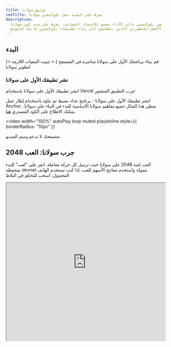 ```yaml
---
title: توثيق سولانا
seoTitle: تعرف على كيفية عمل بلوكتشين سولانا
description:
  سولانا هي بلوكتشين عالي الأداء مصمم للاعتماد الجماعي. تعرف على سبب كون سولانا
  الخيار الأفضل للمطورين الذين يتطلعون إلى بناء تطبيقات بلوكتشين قابلة للتوسع.
---
```


## البدء

<Cards>
  <Card title="البدء السريع" href="/docs/intro/quick-start" icon={<Rocket />}>
    قم ببناء برنامجك الأول على سولانا مباشرة في المتصفح
  </Card>
  <Card
    title="إعداد البيئة المحلية"
    href="/docs/intro/installation"
    icon={<Download />}
  >
    تثبيت التبعيات اللازمة لتطوير سولانا
  </Card>
</Cards>

### نشر تطبيقك الأول على سولانا

<Cards>
  <Card
    title="النشر على Vercel"
    href="https://vercel.com/new/clone?repository-url=https%3A%2F%2Fgithub.com%2Fsolana-developers%2Fanchor-web3js-nextjs&root-directory=frontend&demo-title=Anchor%20Web3.js%20Next.js%20Demo&demo-description=An%20example%20deployment%20of%20the%20Anchor%20Web3.js%20Next.js%20project.&demo-url=https%3A%2F%2Fanchor-web3js-nextjs.vercel.app%2F&project-name=anchor-web3js-nextjs&repository-name=anchor-web3js-nextjs"
  >
    انشر تطبيقك الأول على سولانا باستخدام Vercel
  </Card>
  <Card
    title="معاينة Vercel"
    href="https://anchor-web3js-nextjs-jade.vercel.app/"
  >
    جرب التطبيق المنشور
  </Card>
</Cards>

انشر تطبيقك الأول على سولانا - برنامج عداد بسيط تم بناؤه باستخدام إطار عمل
Anchor. يغطي هذا المثال جميع مفاهيم سولانا الأساسية للبدء في البناء على سولانا.
يمكنك الاطلاع على الكود المصدري
[هنا](https://github.com/solana-developers/anchor-web3js-nextjs).

<Accordions>
<Accordion title="عرض توضيحي للتطبيق">

<video
  width="100%"
  autoPlay
  loop
  muted
  playsInline
  style={{
    borderRadius: "10px"
  }}
>
  <source src="/assets/docs/counter.mp4" type="video/mp4" />
  متصفحك لا يدعم وسم الفيديو.
</video>

</Accordion>
</Accordions>

## جرب سولانا: العب 2048

العب لعبة 2048 على سولانا حيث ترسل كل حركة معاملة. انقر على "لعب" للبدء بمحفظة
devnet ممولة واستخدم مفاتيح الأسهم للعب. إذا كنت تستخدم الهاتف المحمول، اسحب
للتحكم في البلاط.

<Accordions>
<Accordion title="العب سولانا 2048">

<iframe
  src="https://solplay.de/solana-2048/"
  width="100%"
  height="500"
  style={{
    borderRadius: "12px",
    border: "2px solid rgba(0, 0, 0, 0.2)",
    maxWidth: "100%",
    minHeight: "300px",
    aspectRatio: "1"
  }}
  scrolling="no"
/>

</Accordion>
</Accordions>

تم بناؤه بواسطة [Jonas](https://x.com/SolPlay_jonas)، من فريق العلاقات مع
المطورين في مؤسسة سولانا.

## ابدأ التعلم

تعلم المفاهيم الرئيسية الخاصة بتطوير سولانا.

<Cards>
  <Card title="الحسابات" href="/docs/core/accounts">
    كيف تخزن سولانا البيانات
  </Card>
  <Card title="الرسوم على سولانا" href="/docs/core/fees">
    تكاليف إرسال المعاملات على سولانا
  </Card>
  <Card title="المعاملات" href="/docs/core/transactions">
    كيفية التفاعل مع شبكة سولانا
  </Card>
  <Card title="البرامج" href="/docs/core/programs">
    العقود الذكية على سولانا
  </Card>
  <Card title="العناوين المشتقة من البرامج" href="/docs/core/pda">
    كيفية إنشاء عناوين محددة
  </Card>
  <Card title="استدعاء البرامج المتقاطعة" href="/docs/core/cpi">
    كيفية استدعاء برنامج من برنامج آخر
  </Card>
</Cards>

### تطوير جانب العميل

مجموعات تطوير البرمجيات (SDKs) التالية هي مجموعات رسمية لسولانا تم بناؤها بواسطة
[Anza](https://anza.xyz).

#### مجموعات تطوير البرمجيات الرسمية

| اللغة                 | مجموعة تطوير البرمجيات                                             |
| --------------------- | ------------------------------------------------------------------ |
| Rust                  | [solana_sdk](/docs/clients/official/rust)                          |
| Typescript (موصى بها) | [@solana/kit](/docs/clients/official/javascript#solana-kit)        |
| Typescript (قديمة)    | [@solana/web3.js](/docs/clients/official/javascript#solana-web3js) |

#### مجموعات تطوير البرمجيات المجتمعية

فيما يلي مجموعات تطوير البرمجيات المساهم بها من المجتمع لمختلف اللغات:

| اللغة    | مجموعة تطوير البرمجيات                                                                                                                    |
| -------- | ----------------------------------------------------------------------------------------------------------------------------------------- |
| Python   | [solders](https://github.com/kevinheavey/solders)                                                                                         |
| Java     | [sava](https://sava.software) أو [solanaj](https://github.com/skynetcap/solanaj) أو [solana4j](https://github.com/LMAX-Exchange/solana4j) |
| C++      | [solcpp](https://github.com/mschneider/solcpp) أو [solana-c](https://github.com/VAR-META-Tech/solana-c-sdk)                               |
| Go       | [solana-go](https://github.com/gagliardetto/solana-go)                                                                                    |
| Kotlin   | [sol4k](https://github.com/sol4k/sol4k) أو [solanaKT](https://github.com/metaplex-foundation/SolanaKT)                                    |
| Dart     | [solana](https://github.com/espresso-cash/espresso-cash-public/tree/master/packages/solana)                                               |
| C#       | [solnet](https://github.com/bmresearch/Solnet)                                                                                            |
| GdScript | [godot](https://github.com/Virus-Axel/godot-solana-sdk/)                                                                                  |

<Callout type="warn">
  مجموعات تطوير البرمجيات المجتمعية ليست مضمونة أن تكون محدثة أو تتضمن جميع
  ميزات مجموعات تطوير البرمجيات الرسمية.
</Callout>

## تشغيل validator

استكشف ما يتطلبه تشغيل validator لسولانا والمساعدة في تأمين الشبكة.

<Cards>
  <Card title="Validators" href="https://docs.anza.xyz/validator/anatomy">
    العقد الفردية التي تؤمن شبكة سولانا
  </Card>
  <Card
    title="متطلبات النظام"
    href="https://docs.anza.xyz/operations/requirements"
  >
    متطلبات الأجهزة الموصى بها وعملة SOL المطلوبة لتشغيل validator
  </Card>
  <Card
    title="إعداد Validator"
    href="https://docs.anza.xyz/operations/setup-a-validator"
  >
    إعداد validator والاتصال بمجموعة للمرة الأولى
  </Card>
</Cards>

## الحصول على الدعم

احصل على المساعدة من مجتمع سولانا على
[Solana StackExchange](https://solana.stackexchange.com).
